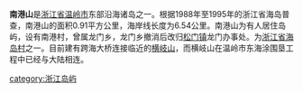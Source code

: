 {{unreferenced|time=2011-07-21T08:31:32+00:00}}

{{coord|28.429147135424657|121.65894985198975|display=title}}
'''南港山'''是[[浙江省|浙江省]][[温岭市|温岭市]]东部沿海诸岛之一。根据1988年至1995年的浙江省海岛普查，南港山的面积0.91平方公里，海岸线长度为6.54公里。南港山为有人居住岛屿，设有南港村，曾属龙门乡，龙门乡撤消后改归[[松门镇|松门镇]]龙门办事处。为[[浙江省海岛行政区列表|浙江省海岛村]]之一。目前建有跨海大桥连接临近的[[横岐山|横岐山]]，而横岐山在温岭市东海涂围垦工程中已经与大陆相连。

{{浙江小作品}}

[[category:浙江岛屿|category:浙江岛屿]]